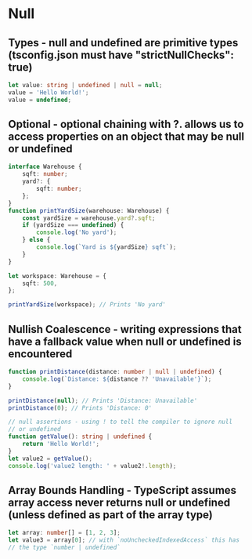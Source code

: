# Null

## Types - null and undefined are primitive types (tsconfig.json must have "strictNullChecks": true)

```ts copy
let value: string | undefined | null = null;
value = 'Hello World!';
value = undefined;
```

## Optional - optional chaining with ?. allows us to access properties on an object that may be null or undefined

```ts copy
interface Warehouse {
	sqft: number;
	yard?: {
		sqft: number;
	};
}
function printYardSize(warehouse: Warehouse) {
	const yardSize = warehouse.yard?.sqft;
	if (yardSize === undefined) {
		console.log('No yard');
	} else {
		console.log(`Yard is ${yardSize} sqft`);
	}
}

let workspace: Warehouse = {
	sqft: 500,
};

printYardSize(workspace); // Prints 'No yard'
```

## Nullish Coalescence - writing expressions that have a fallback value when null or undefined is encountered

```ts copy
function printDistance(distance: number | null | undefined) {
	console.log(`Distance: ${distance ?? 'Unavailable'}`);
}

printDistance(null); // Prints 'Distance: Unavailable'
printDistance(0); // Prints 'Distance: 0'

// null assertions - using ! to tell the compiler to ignore null
// or undefined
function getValue(): string | undefined {
	return 'Hello World!';
}
let value2 = getValue();
console.log('value2 length: ' + value2!.length);
```

## Array Bounds Handling - TypeScript assumes array access never returns null or undefined (unless defined as part of the array type)

```ts copy
let array: number[] = [1, 2, 3];
let value3 = array[0]; // with `noUncheckedIndexedAccess` this has
// the type `number | undefined`
```
